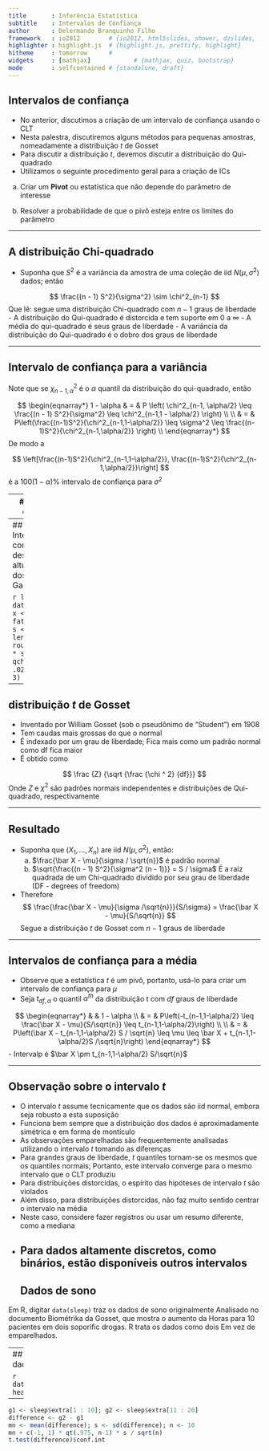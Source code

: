 ```yaml
---
title       : Inferência Estatística
subtitle    : Intervalos de Confiança
author      : Delermando Branquinho Filho
framework   : io2012        # {io2012, html5slides, shower, dzslides, ...}
highlighter : highlight.js  # {highlight.js, prettify, highlight}
hitheme     : tomorrow      # 
widgets     : [mathjax]            # {mathjax, quiz, bootstrap}
mode        : selfcontained # {standalone, draft}
---
```



## Intervalos de confiança

- No anterior, discutimos a criação de um intervalo de confiança usando o CLT
- Nesta palestra, discutiremos alguns métodos para pequenas amostras, nomeadamente a distribuição $t$ de Gosset
- Para discutir a distribuição $t$, devemos discutir a distribuição do Qui-quadrado
- Utilizamos o seguinte procedimento geral para a criação de ICs

a. Criar um **Pivot** ou estatística que não depende do parâmetro de interesse

b. Resolver a probabilidade de que o pivô esteja entre os limites do parâmetro

---

## A distribuição Chi-quadrado

- Suponha que $S^2$ é a variância da amostra de uma coleção de iid $N (\mu, \sigma ^ 2)$ dados; então

$$
    \frac{(n - 1) S^2}{\sigma^2} \sim \chi^2_{n-1}
$$
Que lê: segue uma distribuição Chi-quadrado com $n-1$ graus de liberdade
- A distribuição do Qui-quadrado é distorcida e tem suporte em $0$ a $\infty$
- A média do qui-quadrado é seus graus de liberdade
- A variância da distribuição do Qui-quadrado é o dobro dos graus de liberdade

---

## Intervalo de confiança para a variância

Note que se $\chi ^ 2_ {n-1, \alpha}$ é o $\alpha$ quantil da distribuição do qui-quadrado, então

$$
\begin{eqnarray*}
  1 - \alpha & = & P \left( \chi^2_{n-1, \alpha/2} \leq  \frac{(n - 1) S^2}{\sigma^2} \leq  \chi^2_{n-1,1 - \alpha/2} \right) \\ \\
& = &  P\left(\frac{(n-1)S^2}{\chi^2_{n-1,1-\alpha/2}} \leq \sigma^2 \leq 
\frac{(n-1)S^2}{\chi^2_{n-1,\alpha/2}} \right) \\
\end{eqnarray*}
$$
De modo a

$$
\left[\frac{(n-1)S^2}{\chi^2_{n-1,1-\alpha/2}}, \frac{(n-1)S^2}{\chi^2_{n-1,\alpha/2}}\right]
$$
é a $100(1-\alpha)\%$ intervalo de confiança para $\sigma^2$

---
## Notas sobre este intervalo

- Este intervalo depende muito da normalidade assumida
- Quadrado-enraizamento os pontos finais produz um CI para $\sigma$

---
## Exemplo
### Intervalo de confiança para o desvio padrão das alturas dos filhos dos dados de Galton

```r
library(UsingR); data(father.son); x <- father.son$sheight
s <- sd(x); n <- length(x)
round(sqrt( (n-1) * s ^ 2 / qchisq(c(.975, .025), n - 1) ), 3)
```

---

## distribuição $t$ de Gosset 

- Inventado por William Gosset (sob o pseudônimo de "Student") em 1908
- Tem caudas mais grossas do que o normal
- É indexado por um grau de liberdade; Fica mais como um padrão normal como df fica maior
- É obtido como

$$
\frac {Z} {\sqrt {\frac {\chi ^ 2} {df}}}
$$
Onde $Z$ e $\chi^2$ são padrões normais independentes e distribuições de Qui-quadrado, respectivamente

---

## Resultado

- Suponha que $(X_1,\ldots,X_n)$ are iid $N(\mu,\sigma^2)$, então:
  a. $\frac{\bar X - \mu}{\sigma / \sqrt{n}}$ é padrão normal
  b. $\sqrt{\frac{(n - 1) S^2}{\sigma^2 (n - 1)}} = S / \sigma$ É a raiz quadrada de um Chi-quadrado dividido por seu grau de liberdade (DF - degrees of freedom)

- Therefore 
$$
\frac{\frac{\bar X - \mu}{\sigma /\sqrt{n}}}{S/\sigma}  
= \frac{\bar X - \mu}{S/\sqrt{n}}
$$
    Segue a distribuição $t$ de Gosset com $n-1$ graus de liberdade

---

## Intervalos de confiança para a média

- Observe que a estatística $t$ é um pivô, portanto, usá-lo para criar um intervalo de confiança para $\mu$
- Seja $t_ {df, \alpha}$ o quantil $\alpha^{th}$ da distribuição t com $df$ graus de liberdade

$$
  \begin{eqnarray*}
&   & 1 - \alpha \\
& = & P\left(-t_{n-1,1-\alpha/2} \leq \frac{\bar X - \mu}{S/\sqrt{n}} \leq t_{n-1,1-\alpha/2}\right) \\ \\
& = & P\left(\bar X - t_{n-1,1-\alpha/2} S / \sqrt{n} \leq \mu  
      \leq \bar X + t_{n-1,1-\alpha/2}S /\sqrt{n}\right)
  \end{eqnarray*}
$$
- Intervalp é $\bar X \pm t_{n-1,1-\alpha/2} S/\sqrt{n}$

---

## Observação sobre o intervalo $t$

- O intervalo $t$ assume tecnicamente que os dados são iid normal, embora seja robusto a esta suposição
- Funciona bem sempre que a distribuição dos dados é aproximadamente simétrica e em forma de montículo
- As observações emparelhadas são frequentemente analisadas utilizando o intervalo $t$ tomando as diferenças
- Para grandes graus de liberdade, $t$ quantiles tornam-se os mesmos que os quantiles normais; Portanto, este intervalo converge para o mesmo intervalo que o CLT produziu
- Para distribuições distorcidas, o espírito das hipóteses de intervalo $t$ são violados
- Além disso, para distribuições distorcidas, não faz muito sentido centrar o intervalo na média
- Neste caso, considere fazer registros ou usar um resumo diferente, como a mediana
- Para dados altamente discretos, como binários, estão disponíveis outros intervalos
---
## Dados de sono

Em R, digitar `data(sleep)` traz os dados de sono originalmente
Analisado no documento Biométrika da Gosset, que mostra o aumento da
Horas para 10 pacientes em dois soporific drogas. R trata os dados como dois
Em vez de emparelhados.

---
## Os dados

```r
data(sleep)
head(sleep)
```

---
```r
g1 <- sleep$extra[1 : 10]; g2 <- sleep$extra[11 : 20]
difference <- g2 - g1
mn <- mean(difference); s <- sd(difference); n <- 10
mn + c(-1, 1) * qt(.975, n-1) * s / sqrt(n)
t.test(difference)$conf.int
```

